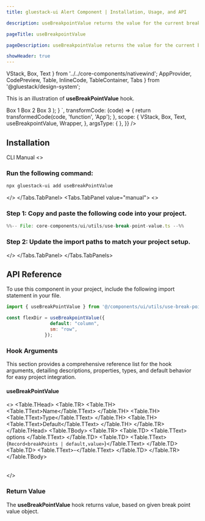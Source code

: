 ```yaml
---
title: gluestack-ui Alert Component | Installation, Usage, and API

description: useBreakpointValue returns the value for the current breakpoint based on the provided responsive values object.

pageTitle: useBreakpointValue

pageDescription: useBreakpointValue returns the value for the current breakpoint based on the provided responsive values object.

showHeader: true
---
```



<Meta title="with-nativewind/Hooks/useBreakPointValue" />

  VStack,
  Box,
  Text
} from '../../core-components/nativewind';
  AppProvider,
  CodePreview,
  Table,
  InlineCode,
  TableContainer,
  Tabs
} from '@gluestack/design-system';

This is an illustration of **useBreakPointValue** hook.

<Wrapper>
  <CodePreview
    _rendererWrapper={{ px: '$2.5' }}
    showComponentRenderer={true}
    showArgsController={false}
    metaData={{
      code: `
      function App(){
         const flexDir = useBreakpointValue({
                default: "column",
                sm: "row",
              });
          return (
            <VStack
              style={{
                flexDirection: flexDir,
                gap: 10,
              }}
            > 
              <Box className={"justify-center items-center p-4 rounded bg-primary-500"}>
                <Text className="font-bold text-typography-0">Box 1</Text>
              </Box>
              <Box className={"justify-center items-center p-4 rounded bg-primary-600"}>
                <Text className="font-bold text-typography-0">Box 2</Text>
              </Box>
              <Box className={"justify-center items-center p-4 rounded bg-primary-700"}>
                <Text className="font-bold text-typography-0">Box 3</Text>
              </Box>
            </VStack>
          );
        }
      `,
      transformCode: (code) => {
        return transformedCode(code, 'function', 'App');
      },
      scope: {
        VStack,
        Box,
        Text,
        useBreakpointValue,
        Wrapper,
      },
      argsType: {
      },
    }}
  />
</Wrapper>

<br />

## Installation

<Tabs value="cli" type="section">
<Tabs.TabList>
      <Tabs.Tab value="cli">
        <Tabs.TabTitle>CLI</Tabs.TabTitle>
      </Tabs.Tab>
     <Tabs.Tab value="manual">
        <Tabs.TabTitle>Manual</Tabs.TabTitle>
     </Tabs.Tab>
  </Tabs.TabList>
  <Tabs.TabPanels>
    <Tabs.TabPanel value="cli">
<>

### Run the following command:
  ```bash
  npx gluestack-ui add useBreakPointValue
  ```
</>
    </Tabs.TabPanel>
    <Tabs.TabPanel value="manual"> 
<>


### Step 1: Copy and paste the following code into your project.

<CollapsibleCode>

```jsx 
%%-- File: core-components/ui/utils/use-break-point-value.ts --%% 
```

</CollapsibleCode>

### Step 2: Update the import paths to match your project setup.
</>
    </Tabs.TabPanel>
  </Tabs.TabPanels>
</Tabs>

## API Reference

To use this component in your project, include the following import statement in your file.

```jsx
import { useBreakPointValue } from '@/components/ui/utils/use-break-point-value';
```

```jsx
const flexDir = useBreakpointValue({
                default: "column",
                sm: "row",
              });
```

### Hook Arguments

This section provides a comprehensive reference list for the hook arguments, detailing descriptions, properties, types, and default behavior for easy project integration.

#### useBreakPointValue

<>
  <TableContainer>
    <Table>
      <Table.THead>
        <Table.TR>
          <Table.TH>
            <Table.TText>Name</Table.TText>
          </Table.TH>
          <Table.TH>
            <Table.TText>Type</Table.TText>
          </Table.TH>
          <Table.TH>
            <Table.TText>Default</Table.TText>
          </Table.TH>
        </Table.TR>
      </Table.THead>
      <Table.TBody>
        <Table.TR>
          <Table.TD>
            <Table.TText>
              <InlineCode>options</InlineCode>
            </Table.TText>
          </Table.TD>
          <Table.TD>
            <Table.TText>{`Record<breakPoints | default,value>`}</Table.TText>
          </Table.TD>
          <Table.TD>
            <Table.TText>-</Table.TText>
          </Table.TD>
        </Table.TR>
      </Table.TBody>
    </Table>
  </TableContainer>
</>

### Return Value

The **useBreakPointValue** hook returns value, based on given break point value object.